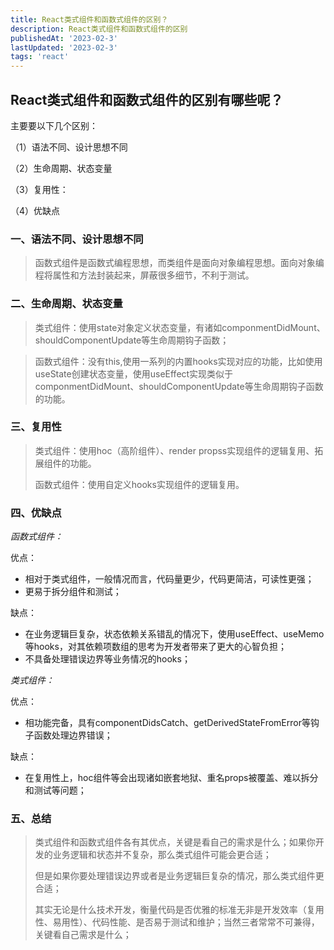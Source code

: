 ```yaml
---
title: React类式组件和函数式组件的区别？
description: React类式组件和函数式组件的区别
publishedAt: '2023-02-3'
lastUpdated: '2023-02-3'
tags: 'react'
---
```


## React类式组件和函数式组件的区别有哪些呢？
 主要要以下几个区别：

（1）语法不同、设计思想不同

（2）生命周期、状态变量

（3）复用性：

（4）优缺点
### 一、语法不同、设计思想不同
> 函数式组件是函数式编程思想，而类组件是面向对象编程思想。面向对象编程将属性和方法封装起来，屏蔽很多细节，不利于测试。
### 二、生命周期、状态变量
> 类式组件：使用state对象定义状态变量，有诸如componmentDidMount、shouldComponentUpdate等生命周期钩子函数；

> 函数式组件：没有this,使用一系列的内置hooks实现对应的功能，比如使用useState创建状态变量，使用useEffect实现类似于componmentDidMount、shouldComponentUpdate等生命周期钩子函数的功能。
### 三、复用性
> 类式组件：使用hoc（高阶组件）、render propss实现组件的逻辑复用、拓展组件的功能。
>
> 函数式组件：使用自定义hooks实现组件的逻辑复用。
### 四、优缺点
_函数式组件：_

优点：
  - 相对于类式组件，一般情况而言，代码量更少，代码更简洁，可读性更强；
  - 更易于拆分组件和测试；

缺点：
  - 在业务逻辑巨复杂，状态依赖关系错乱的情况下，使用useEffect、useMemo等hooks，对其依赖项数组的思考为开发者带来了更大的心智负担；
  - 不具备处理错误边界等业务情况的hooks；

_类式组件：_

优点：
  - 相功能完备，具有componentDidsCatch、getDerivedStateFromError等钩子函数处理边界错误；

缺点：
  - 在复用性上，hoc组件等会出现诸如嵌套地狱、重名props被覆盖、难以拆分和测试等问题；

### 五、总结
> 类式组件和函数式组件各有其优点，关键是看自己的需求是什么；如果你开发的业务逻辑和状态并不复杂，那么类式组件可能会更合适；
>
> 但是如果你要处理错误边界或者是业务逻辑巨复杂的情况，那么类式组件更合适；
> 
> 其实无论是什么技术开发，衡量代码是否优雅的标准无非是开发效率（复用性、易用性）、代码性能、是否易于测试和维护；当然三者常常不可兼得，关键看自己需求是什么；